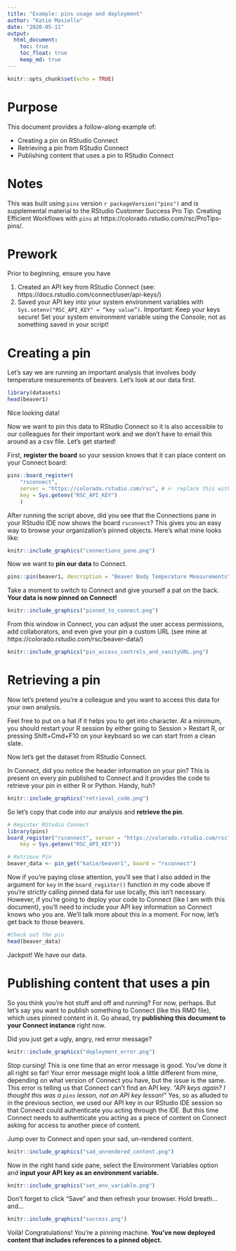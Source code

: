 ```yaml
---
title: "Example: pins usage and deployment"
author: "Katie Masiello"
date: "2020-05-11"
output:
  html_document:
    toc: true
    toc_float: true
    keep_md: true
---
```


```r
knitr::opts_chunk$set(echo = TRUE)
```

# Purpose
This document provides a follow-along example of:  

* Creating a pin on RStudio Connect 
* Retrieving a pin from RStudio Connect 
* Publishing content that uses a pin to RStudio Connect  

# Notes 
This was built using `pins` version `r packageVersion("pins")` and is supplemental material to the RStudio Customer Success Pro Tip: Creating Efficient Workflows with `pins` at https://colorado.rstudio.com/rsc/ProTips-pins/. 

# Prework
Prior to beginning, ensure you have  

1. Created an API key from RStudio Connect (see: https://docs.rstudio.com/connect/user/api-keys/)  
1. Saved your API key into your system environment variables with `Sys.setenv("RSC_API_KEY" = “key value”)`.  Important: Keep your keys secure! Set your system environment variable using the Console; not as something saved in your script! 

# Creating a pin
Let's say we are running an important analysis that involves body temperature mesurements of beavers. Let's look at our data first.  
```r
library(datasets)
head(beaver1)
```
Nice looking data!

Now we want to pin this data to RStudio Connect so it is also accessible to our colleagues for their important work and we don't have to email this around as a csv file.  Let's get started!

First, **register the board** so your session knows that it can place content on your Connect board:
```r
pins::board_register(
    "rsconnect", 
    server = "https://colorado.rstudio.com/rsc", # <- replace this with your server name 
    key = Sys.getenv("RSC_API_KEY")
    )
```
  
  
After running the script above, did you see that the Connections pane in your RStudio IDE now shows the board `rsconnect`?  This gives you an easy way to browse your organization's pinned objects.  Here's what mine looks like:  
  
```r
knitr::include_graphics("connections_pane.png")
```
   
Now we want to **pin our data** to Connect. 
```r
pins::pin(beaver1, description = "Beaver Body Temperature Measurements", board = "rsconnect")
```
  
   
Take a moment to switch to Connect and give yourself a pat on the back.  **Your data is now pinned on Connect!**
```r
knitr::include_graphics("pinned_to_connect.png")
```
  
From this window in Connect, you can adjust the user access permissions, add collaborators, and even give your pin a custom URL (see mine at https://colorado.rstudio.com/rsc/beaver-data/)  
```r
knitr::include_graphics("pin_access_controls_and_vanityURL.png")
```
  
  
# Retrieving a pin  
Now let's pretend you're a colleague and you want to access this data for your own analysis.  

Feel free to put on a hat if it helps you to get into character.  At a minimum, you should restart your R session by either going to Session > Restart R, or pressing Shift+Cmd+F10 on your keyboard so we can start from a clean slate.
  
Now let's get the dataset from RStudio Connect. 

In Connect, did you notice the header information on your pin?  This is present on every pin published to Connect and it provides the code to retrieve your pin in either R or Python.  Handy, huh?  

```r
knitr::include_graphics("retrieval_code.png")
```
  
   
So let's copy that code into our analysis and **retrieve the pin**.  
```r
# Register RStudio Connect
library(pins)
board_register("rsconnect", server = "https://colorado.rstudio.com/rsc",
    key = Sys.getenv("RSC_API_KEY"))

# Retrieve Pin
beaver_data <- pin_get("katie/beaver1", board = "rsconnect")
```
   
Now if you're paying close attention, you'll see that I also added in the argument for `key` in the `board_register()` function in my code above  If you're strictly calling pinned data for use locally, this isn't necessary.  However, if you're going to deploy your code to Connect (like I am with this document), you'll need to include your API key information so Connect knows who you are.  We'll talk more about this in a moment.  For now, let's get back to those beavers.
```r
#Check out the pin
head(beaver_data)
```
  
Jackpot!  We have our data.

# Publishing content that uses a pin 
So you think you're hot stuff and off and running?  For now, perhaps.  But let's say you want to publish something to Connect (like this RMD file), which uses pinned content in it.  Go ahead, try **publishing this document to your Connect instance** right now. 

Did you just get a ugly, angry, red error message?  
```r
knitr::include_graphics("deployment_error.png")
```


Stop cursing! This is one time that an error message is good.  You've done it all right so far! Your error message might look a little different from mine, depending on what version of Connect you have, but the issue is the same.  This error is telling us that Connect can't find an API key.  *"API keys again? I thought this was a `pins` lesson, not an API key lesson!"*  Yes, so as alluded to in the previous section, we used our API key in our RStudio IDE session so that Connect could authenticate you acting through the IDE.  But this time Connect needs to authenticate you acting as a piece of content on Connect asking for access to another piece of content.   

Jump over to Connect and open your sad, un-rendered content.  
```r
knitr::include_graphics("sad_unrendered_content.png")
```
  
Now in the right hand side pane, select the Environment Variables option and **input your API key as an environment variable.**  
```r
knitr::include_graphics("set_env_variable.png")
```
  
Don't forget to click "Save" and then refresh your browser.  Hold breath... and... 

```r
knitr::include_graphics("success.png")
```
  

Voilà!  Congratulations!  You're a pinning machine. **You've now deployed content that includes references to a pinned object.**
